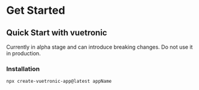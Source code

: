 
# Get Started

## Quick Start with vuetronic

<Callout type="warning" emoji="⚠️">
Currently in alpha stage and can introduce breaking changes. Do not use it in production.
</Callout>

### Installation

```` bash
npx create-vuetronic-app@latest appName
````